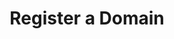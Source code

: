 ---
title: "Register a Domain"
openapi: "POST /api/v2/domains/{domain}/register"
sidebarTitle: "Register a Domain"
description: "This endpoint allows users to register a domain."
---